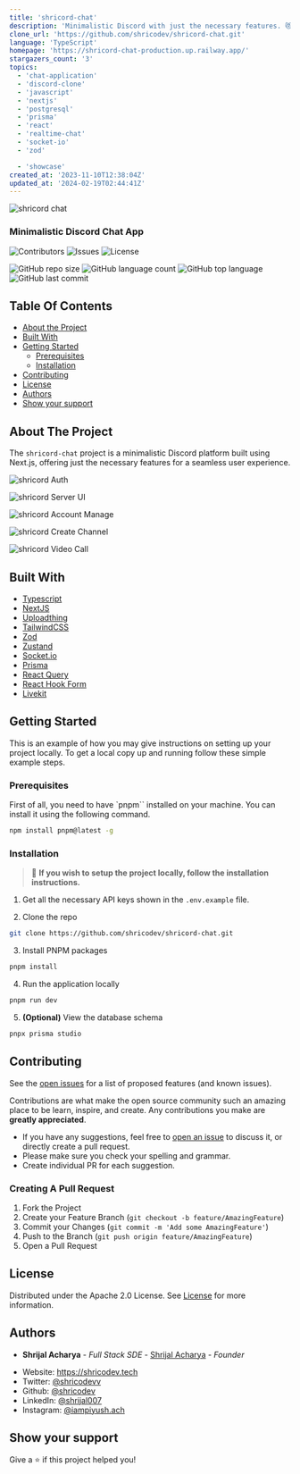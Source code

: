 ```yaml
---
title: 'shricord-chat'
description: 'Minimalistic Discord with just the necessary features. 😻😎'
clone_url: 'https://github.com/shricodev/shricord-chat.git'
language: 'TypeScript'
homepage: 'https://shricord-chat-production.up.railway.app/'
stargazers_count: '3'
topics:
  - 'chat-application'
  - 'discord-clone'
  - 'javascript'
  - 'nextjs'
  - 'postgresql'
  - 'prisma'
  - 'react'
  - 'realtime-chat'
  - 'socket-io'
  - 'zod'

  - 'showcase'
created_at: '2023-11-10T12:38:04Z'
updated_at: '2024-02-19T02:44:41Z'
---
```


![shricord chat](https://raw.githubusercontent.com/shricodev/shricord-chat/main/public/images/shricord-chat-2000-1500.png)

### Minimalistic Discord Chat App

![Contributors](https://img.shields.io/github/contributors/shricodev/shricord-chat?color=dark-green)
![Issues](https://img.shields.io/github/issues/shricodev/shricord-chat)
![License](https://img.shields.io/github/license/shricodev/shricord-chat)

![GitHub repo size](https://img.shields.io/github/repo-size/shricodev/shricord-chat?style=plastic)
![GitHub language count](https://img.shields.io/github/languages/count/shricodev/shricord-chat?style=plastic)
![GitHub top language](https://img.shields.io/github/languages/top/shricodev/shricord-chat?style=plastic)
![GitHub last commit](https://img.shields.io/github/last-commit/shricodev/shricord-chat?color=red&style=plastic)

## Table Of Contents

- [About the Project](#about-the-project)
- [Built With](#built-with)
- [Getting Started](#getting-started)
  - [Prerequisites](#prerequisites)
  - [Installation](#installation)
- [Contributing](#contributing)
- [License](#license)
- [Authors](#authors)
- [Show your support](#show-your-support)

## About The Project

The `shricord-chat` project is a minimalistic Discord platform built using
Next.js, offering just the necessary features for a seamless user experience.

![shricord Auth](./public/images/readme-clerk-auth.png)

![shricord Server UI](./public/images/readme-server-ui.png)

![shricord Account Manage](./public/images/readme-clerk-account-manage.png)

![shricord Create Channel](./public/images/readme-create-channel.png)

![shricord Video Call](./public/images/readme-server-video-call.png)

## Built With

- [Typescript](https://www.typescriptlang.org/)
- [NextJS](https://nextjs.org)
- [Uploadthing](https://uploadthing.com)
- [TailwindCSS](https://tailwindcss.com/)
- [Zod](https://zod.dev/)
- [Zustand](https://github.com/pmndrs/zustand)
- [Socket.io](https://socket.io/)
- [Prisma](https://www.prisma.io/)
- [React Query](https://tanstack.com/query/latest)
- [React Hook Form](https://react-hook-form.com/)
- [Livekit](https://livekit.io/)

## Getting Started

This is an example of how you may give instructions on setting up your project
locally. To get a local copy up and running follow these simple example steps.

### Prerequisites

First of all, you need to have `pnpm`` installed on your machine. You can
install it using the following command.

```sh
npm install pnpm@latest -g
```

### Installation

> 🔴 **If you wish to setup the project locally, follow the installation
> instructions.**

1. Get all the necessary API keys shown in the `.env.example` file.

2. Clone the repo

```sh
git clone https://github.com/shricodev/shricord-chat.git
```

3. Install PNPM packages

```sh
pnpm install
```

4. Run the application locally

```sh
pnpm run dev
```

5. **(Optional)** View the database schema

```sh
pnpx prisma studio
```

## Contributing

See the [open issues](https://github.com/shricodev/shricord-chat/issues) for a
list of proposed features (and known issues).

Contributions are what make the open source community such an amazing place to
be learn, inspire, and create. Any contributions you make are **greatly
appreciated**.

- If you have any suggestions, feel free to
  [open an issue](https://github.com/shricodev/shricord-chat/issues/new) to
  discuss it, or directly create a pull request.
- Please make sure you check your spelling and grammar.
- Create individual PR for each suggestion.

### Creating A Pull Request

1. Fork the Project
2. Create your Feature Branch (`git checkout -b feature/AmazingFeature`)
3. Commit your Changes (`git commit -m 'Add some AmazingFeature'`)
4. Push to the Branch (`git push origin feature/AmazingFeature`)
5. Open a Pull Request

## License

Distributed under the Apache 2.0 License. See
[License](https://github.com/shricodev/shricord-chat/blob/main/LICENSE) for more
information.

## Authors

- **Shrijal Acharya** - _Full Stack SDE_ -
  [Shrijal Acharya](https://shricodev.tech) - _Founder_

* Website: https://shricodev.tech
* Twitter: [@shricodevv](https://twitter.com/shricodevv)
* Github: [@shricodev](https://github.com/shricodev)
* LinkedIn: [@shrijal007](https://linkedin.com/in/iamshrijal)
* Instagram: [@iampiyush.ach](https://www.instagram.com/iampiyush.ach/)

## Show your support

Give a ⭐️ if this project helped you!
